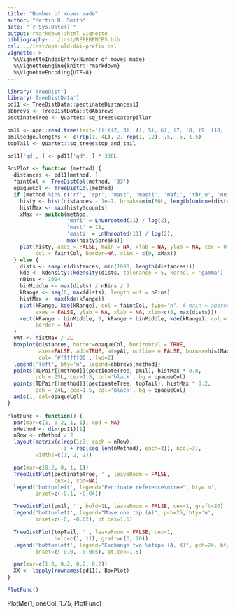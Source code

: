 ```yaml
---
title: "Number of moves made"
author: "Martin R. Smith"
date: "`r Sys.Date()`"
output: rmarkdown::html_vignette
bibliography: ../inst/REFERENCES.bib
csl: ../inst/apa-old-doi-prefix.csl
vignette: >
  %\VignetteIndexEntry{Number of moves made}
  %\VignetteEngine{knitr::rmarkdown}
  %\VignetteEncoding{UTF-8}
---
```


```r
library('TreeDist')
library('TreeDistData')
pd11 <- TreeDistData::pectinateDistances11
abbrevs <- TreeDistData::tdAbbrevs
pectinateTree <- Quartet::sq_trees$caterpillar

pm1l <- ape::read.tree(text='(((((2, 3), 4), 5), 6), (7, (8, (9, (10, (11, 1))))));')
pm1l$edge.lengths <- c(rep(1, 4L), 2, rep(1, 12), .5, .5, 1.5)
topTail <- Quartet::sq_trees$top_and_tail

pd11['qd', ] <- pd11['qd', ] * 330L

BoxPlot <- function (method) {
  distances <- pd11[method, ]
  faintCol <- TreeDistCol(method, '33')
  opaqueCol <- TreeDistCol(method)
  if (method %in% c('rf', 'spr', 'mast', 'masti', 'mafi', 'tbr_u', 'nni_t', 'nni_u')) {
    histy <- hist(distances - 1e-7, breaks=min(80L, length(unique(distances))), plot=FALSE)
    histMax <- max(histy$counts)
    xMax <- switch(method,
                   'mafi' = LnUnrooted(11) / log(2),
                   'mast' = 11,
                   'masti' = LnUnrooted(11) / log(2),
                   max(histy$breaks))
    plot(histy, axes = FALSE, main = NA, xlab = NA, ylab = NA, cex = 0.8,
         col = faintCol, border=NA, xlim = c(0, xMax))
  } else {
    dists <- sample(distances, min(1000, length(distances)))
    kde <- kdensity::kdensity(dists, tolerance = 5, kernel = 'gamma')
    nBins <- 1024
    binMiddle <- max(dists) / nBins / 2
    kRange <- seq(0, max(dists), length.out = nBins)
    histMax <- max(kde(kRange))
    plot(kRange, kde(kRange), col = faintCol, type='n', # main = abbrevs[method],
         axes = FALSE, ylab = NA, xlab = NA, xlim=c(0, max(dists)))
    rect(kRange - binMiddle, 0, kRange + binMiddle, kde(kRange), col = faintCol,
         border = NA)
  }
  yAt <- histMax / 2L
  boxplot(distances, border=opaqueCol, horizontal = TRUE,
          axes=FALSE, add=TRUE, at=yAt, outline = FALSE, boxwex=histMax * 0.6,
          col= '#ffffff00', lwd=2)
  legend('left', bty='n', legend=abbrevs[method])
  points(TDPair[[method]](pectinateTree, pm1l), histMax * 0.8,
         pch = 25L, cex=1.5, col='black', bg = opaqueCol)
  points(TDPair[[method]](pectinateTree, topTail), histMax * 0.2,
         pch = 24L, cex=1.5, col='black', bg = opaqueCol)
  axis(1, col=opaqueCol)
}

PlotFunc <- function() {
  par(mar=c(1, 0.2, 1, 1), xpd = NA)
  nMethod <- dim(pd11)[1]
  nRow <- nMethod / 2
  layout(matrix(c(rep(1:3, each = nRow),
                  3 + rep(seq_len(nMethod), each=3)), ncol=3),
         widths=c(1, 2, 2))

  par(mar=c(0.2, 0, 1, 1))
  TreeDistPlot(pectinateTree, '', leaveRoom = FALSE, 
               cex=1, xpd=NA)
  legend('bottomleft', legend="Pectinate reference\ntree", bty='n',
         inset=c(-0.1, -0.04))

  TreeDistPlot(pm1l, '', bold=1L, leaveRoom = FALSE, cex=1, graft=20)
  legend('bottomleft', legend="Move one tip (A)", pch=25, bty='n',
         inset=c(-0, -0.02), pt.cex=1.5)

  TreeDistPlot(topTail, '', leaveRoom = FALSE, cex=1,
               bold=c(1, 11), graft=c(6, 20))
  legend('bottomleft', legend="Exchange two \ntips (A, K)", pch=24, bty='n',
         inset=c(-0.0, -0.005), pt.cex=1.5)

  par(mar=c(1.9, 0.2, 0.2, 0.2))
  XX <- lapply(rownames(pd11), BoxPlot)
}

PlotFunc()
```

PlotMe(1, oneCol, 1.75, PlotFunc)

